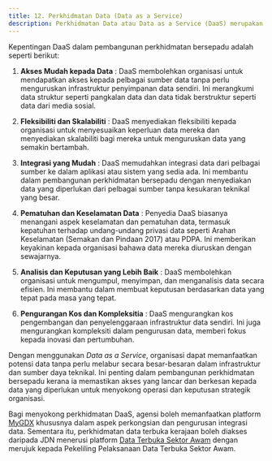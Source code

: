 ```yaml
---
title: 12. Perkhidmatan Data (Data as a Service)
description: Perkhidmatan Data atau Data as a Service (DaaS) merupakan model penyampaian data secara langganan melalui Internet, di mana data disediakan sebagai perkhidmatan untuk pengguna tanpa perlu membangunkan infrastruktur data sendiri.
---
```


Kepentingan DaaS dalam pembangunan perkhidmatan bersepadu adalah seperti berikut:

1. **Akses Mudah kepada Data** : DaaS membolehkan organisasi untuk mendapatkan akses kepada pelbagai sumber data tanpa perlu menguruskan infrastruktur penyimpanan data sendiri. Ini merangkumi data struktur seperti pangkalan data dan data tidak berstruktur seperti data dari media sosial.

2. **Fleksibiliti dan Skalabiliti** : DaaS menyediakan fleksibiliti kepada organisasi untuk menyesuaikan keperluan data mereka dan menyediakan skalabiliti bagi mereka untuk menguruskan data yang semakin bertambah.

3. **Integrasi yang Mudah** : DaaS memudahkan integrasi data dari pelbagai sumber ke dalam aplikasi atau sistem yang sedia ada. Ini membantu dalam pembangunan perkhidmatan bersepadu dengan menyediakan data yang diperlukan dari pelbagai sumber tanpa kesukaran teknikal yang besar.

4. **Pematuhan dan Keselamatan Data** :  Penyedia DaaS biasanya menangani aspek keselamatan dan pematuhan data, termasuk kepatuhan terhadap undang-undang privasi data seperti Arahan Keselamatan (Semakan dan Pindaan 2017) atau PDPA. Ini memberikan keyakinan kepada organisasi bahawa data mereka diuruskan dengan sewajarnya.

5. **Analisis dan Keputusan yang Lebih Baik** : DaaS membolehkan organisasi untuk mengumpul, menyimpan, dan menganalisis data secara efisien. Ini membantu dalam membuat keputusan berdasarkan data yang tepat pada masa yang tepat.

6. **Pengurangan Kos dan Kompleksitia** : DaaS mengurangkan kos pengembangan dan penyelenggaraan infrastruktur data sendiri. Ini juga mengurangkan kompleksiti dalam pengurusan data, memberi fokus kepada inovasi dan pertumbuhan.


Dengan menggunakan *Data as a Service*, organisasi dapat memanfaatkan potensi data tanpa perlu melabur secara besar-besaran dalam infrastruktur dan sumber daya teknikal. Ini penting dalam pembangunan perkhidmatan bersepadu kerana ia memastikan akses yang lancar dan berkesan kepada data yang diperlukan untuk menyokong operasi dan keputusan strategik organisasi.

Bagi menyokong perkhidmatan DaaS, agensi boleh memanfaatkan platform [MyGDX](https://www.mygdx.gov.my) khususnya dalam aspek perkongsian dan pengurusan integrasi data. Sementara itu, perkhidmatan data terbuka kerajaan boleh diakses daripada JDN menerusi platform [Data Terbuka Sektor Awam](https://data.gov.my/) dengan merujuk kepada Pekeliling Pelaksanaan Data Terbuka Sektor Awam.